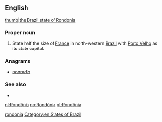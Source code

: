 ==English==
{{wikipedia}}
[[file:Brazil State Rondonia.svg|thumb|the Brazil state of Rondonia]]
===Proper noun===
{{en-proper noun}}

# State half the size of [[France]] in north-western [[Brazil]] with [[Porto Velho]] as its state capital.

===Anagrams===
* [[nonradio#English|nonradio]]

===See also===
* {{pedialite}}

[[Category:English terms spelled with Ô|rondonia]]
[[Category:en:States of Brazil]]

[[nl:Rondônia]]
[[no:Rondônia]]
[[pt:Rondônia]]